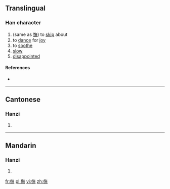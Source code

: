==Translingual==

===Han character===
{{Han char|rn=9|rad=人|as=12|sn=14|four=|canj=OOTF|ids=⿰亻無}}

# (same as [[憮]]) to [[skip]] about
# to [[dance]] for [[joy]]
# to [[soothe]]
# [[slow]]
# [[disappointed]]

====References====
* {{Han ref|kx=0117.130|hdz=10220.020|uh=3487|ud=13447}}

----

==Cantonese==

===Hanzi===
{{yue-hanzi|jyut=[[ng5]]|y=ng5}}

# {{defn|lang=yue|sort=人12}}

----

==Mandarin==

===Hanzi===
{{cmn-hanzi|pin=[[mù]] ([[mu4]]), [[wǔ]] ([[wu3]])|wg=mu<sup>4</sup>, wu<sup>3</sup>}}

# {{defn|lang=cmn|sort=人12}}

[[fr:㒇]]
[[pl:㒇]]
[[vi:㒇]]
[[zh:㒇]]